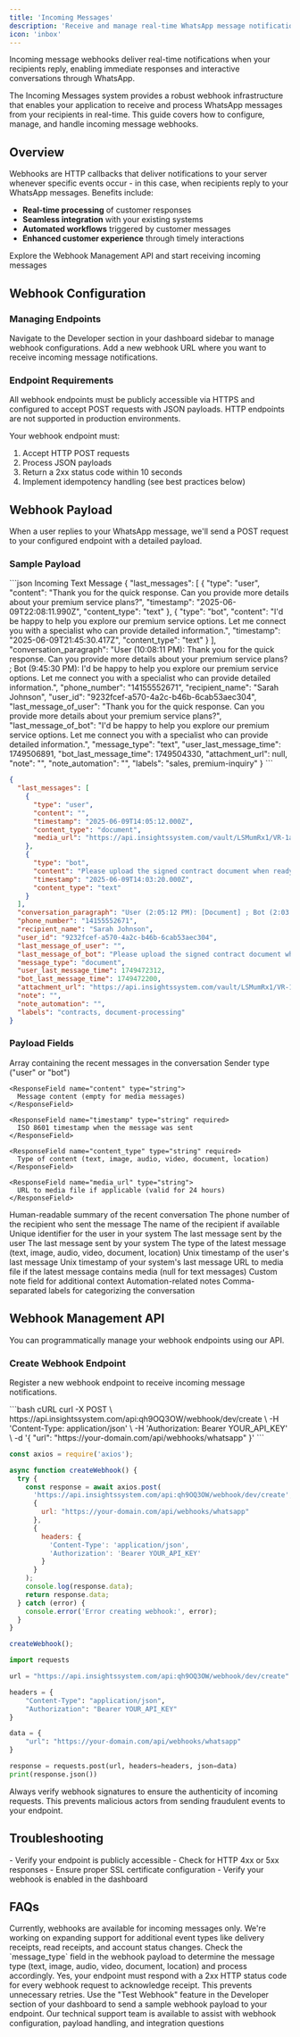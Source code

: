 ```yaml
---
title: 'Incoming Messages'
description: 'Receive and manage real-time WhatsApp message notifications via webhooks'
icon: 'inbox'
---
```


<Tip>
Incoming message webhooks deliver real-time notifications when your recipients reply, enabling immediate responses and interactive conversations through WhatsApp.
</Tip>

The Incoming Messages system provides a robust webhook infrastructure that enables your application to receive and process WhatsApp messages from your recipients in real-time. This guide covers how to configure, manage, and handle incoming message webhooks.

## Overview

Webhooks are HTTP callbacks that deliver notifications to your server whenever specific events occur - in this case, when recipients reply to your WhatsApp messages. Benefits include:

- **Real-time processing** of customer responses
- **Seamless integration** with your existing systems
- **Automated workflows** triggered by customer messages
- **Enhanced customer experience** through timely interactions

<Card title="Try it in the API Reference" icon="arrow-right" href="https://docs.whatsable.app/api-reference/notifier-system/webhooks/manage-webhooks">
  Explore the Webhook Management API and start receiving incoming messages
</Card>

## Webhook Configuration

### Managing Endpoints

<Steps>
  <Step title="Access Webhook Settings">
    Navigate to the Developer section in your dashboard sidebar to manage webhook configurations.
  </Step>
  <Step title="Configure Endpoint">
    Add a new webhook URL where you want to receive incoming message notifications.
  </Step>
</Steps>

### Endpoint Requirements

<Warning>
All webhook endpoints must be publicly accessible via HTTPS and configured to accept POST requests with JSON payloads. HTTP endpoints are not supported in production environments.
</Warning>

Your webhook endpoint must:

1. Accept HTTP POST requests
2. Process JSON payloads
3. Return a 2xx status code within 10 seconds
4. Implement idempotency handling (see best practices below)

## Webhook Payload

When a user replies to your WhatsApp message, we'll send a POST request to your configured endpoint with a detailed payload.

### Sample Payload

<CodeGroup>
```json Incoming Text Message
{
  "last_messages": [
    {
      "type": "user",
      "content": "Thank you for the quick response. Can you provide more details about your premium service plans?",
      "timestamp": "2025-06-09T22:08:11.990Z",
      "content_type": "text"
    },
    {
      "type": "bot",
      "content": "I'd be happy to help you explore our premium service options. Let me connect you with a specialist who can provide detailed information.",
      "timestamp": "2025-06-09T21:45:30.417Z",
      "content_type": "text"
    }
  ],
  "conversation_paragraph": "User (10:08:11 PM): Thank you for the quick response. Can you provide more details about your premium service plans? ; Bot (9:45:30 PM): I'd be happy to help you explore our premium service options. Let me connect you with a specialist who can provide detailed information.",
  "phone_number": "14155552671",
  "recipient_name": "Sarah Johnson",
  "user_id": "9232fcef-a570-4a2c-b46b-6cab53aec304",
  "last_message_of_user": "Thank you for the quick response. Can you provide more details about your premium service plans?",
  "last_message_of_bot": "I'd be happy to help you explore our premium service options. Let me connect you with a specialist who can provide detailed information.",
  "message_type": "text",
  "user_last_message_time": 1749506891,
  "bot_last_message_time": 1749504330,
  "attachment_url": null,
  "note": "",
  "note_automation": "",
  "labels": "sales, premium-inquiry"
}
```

```json Incoming Media Message
{
  "last_messages": [
    {
      "type": "user",
      "content": "",
      "timestamp": "2025-06-09T14:05:12.000Z",
      "content_type": "document",
      "media_url": "https://api.insightssystem.com/vault/LSMumRx1/VR-1aHOci6nP28eHWHJH7JauJkc/Ew7R9w../contract_proposal_v2.pdf"
    },
    {
      "type": "bot",
      "content": "Please upload the signed contract document when ready, and I'll process it immediately.",
      "timestamp": "2025-06-09T14:03:20.000Z",
      "content_type": "text"
    }
  ],
  "conversation_paragraph": "User (2:05:12 PM): [Document] ; Bot (2:03:20 PM): Please upload the signed contract document when ready, and I'll process it immediately.",
  "phone_number": "14155552671",
  "recipient_name": "Sarah Johnson",
  "user_id": "9232fcef-a570-4a2c-b46b-6cab53aec304",
  "last_message_of_user": "",
  "last_message_of_bot": "Please upload the signed contract document when ready, and I'll process it immediately.",
  "message_type": "document",
  "user_last_message_time": 1749472312,
  "bot_last_message_time": 1749472200,
  "attachment_url": "https://api.insightssystem.com/vault/LSMumRx1/VR-1aHOci6nP28eHWHJH7JauJkc/Ew7R9w../contract_proposal_v2.pdf",
  "note": "",
  "note_automation": "",
  "labels": "contracts, document-processing"
}
```
</CodeGroup>

### Payload Fields

<ResponseField name="last_messages" type="array" required>
  Array containing the recent messages in the conversation
  <Expandable title="last_messages array">
    <ResponseField name="type" type="string" required>
      Sender type ("user" or "bot")
    </ResponseField>

    <ResponseField name="content" type="string">
      Message content (empty for media messages)
    </ResponseField>

    <ResponseField name="timestamp" type="string" required>
      ISO 8601 timestamp when the message was sent
    </ResponseField>

    <ResponseField name="content_type" type="string" required>
      Type of content (text, image, audio, video, document, location)
    </ResponseField>

    <ResponseField name="media_url" type="string">
      URL to media file if applicable (valid for 24 hours)
    </ResponseField>
  </Expandable>
</ResponseField>

<ResponseField name="conversation_paragraph" type="string" required>
  Human-readable summary of the recent conversation
</ResponseField>

<ResponseField name="phone_number" type="string" required>
  The phone number of the recipient who sent the message
</ResponseField>

<ResponseField name="recipient_name" type="string">
  The name of the recipient if available
</ResponseField>

<ResponseField name="user_id" type="string" required>
  Unique identifier for the user in your system
</ResponseField>

<ResponseField name="last_message_of_user" type="string">
  The last message sent by the user
</ResponseField>

<ResponseField name="last_message_of_bot" type="string">
  The last message sent by your system
</ResponseField>

<ResponseField name="message_type" type="string" required>
  The type of the latest message (text, image, audio, video, document, location)
</ResponseField>

<ResponseField name="user_last_message_time" type="integer" required>
  Unix timestamp of the user's last message
</ResponseField>

<ResponseField name="bot_last_message_time" type="integer" required>
  Unix timestamp of your system's last message
</ResponseField>

<ResponseField name="attachment_url" type="string">
  URL to media file if the latest message contains media (null for text messages)
</ResponseField>

<ResponseField name="note" type="string">
  Custom note field for additional context
</ResponseField>

<ResponseField name="note_automation" type="string">
  Automation-related notes
</ResponseField>

<ResponseField name="labels" type="string">
  Comma-separated labels for categorizing the conversation
</ResponseField>

## Webhook Management API

You can programmatically manage your webhook endpoints using our API.

### Create Webhook Endpoint

Register a new webhook endpoint to receive incoming message notifications.

<CodeGroup>
```bash cURL
curl -X POST \
  https://api.insightssystem.com/api:qh9OQ3OW/webhook/dev/create \
  -H 'Content-Type: application/json' \
  -H 'Authorization: Bearer YOUR_API_KEY' \
  -d '{
    "url": "https://your-domain.com/api/webhooks/whatsapp"
  }'
```

```javascript Node.js
const axios = require('axios');

async function createWebhook() {
  try {
    const response = await axios.post(
      'https://api.insightssystem.com/api:qh9OQ3OW/webhook/dev/create',
      {
        url: "https://your-domain.com/api/webhooks/whatsapp"
      },
      {
        headers: {
          'Content-Type': 'application/json',
          'Authorization': 'Bearer YOUR_API_KEY'
        }
      }
    );
    console.log(response.data);
    return response.data;
  } catch (error) {
    console.error('Error creating webhook:', error);
  }
}

createWebhook();
```

```python Python
import requests

url = "https://api.insightssystem.com/api:qh9OQ3OW/webhook/dev/create"

headers = {
    "Content-Type": "application/json",
    "Authorization": "Bearer YOUR_API_KEY"
}

data = {
    "url": "https://your-domain.com/api/webhooks/whatsapp"
}

response = requests.post(url, headers=headers, json=data)
print(response.json())
```
</CodeGroup>

<Warning>
Always verify webhook signatures to ensure the authenticity of incoming requests. This prevents malicious actors from sending fraudulent events to your endpoint.
</Warning>

## Troubleshooting

<AccordionGroup>
  <Accordion title="Webhook Not Receiving Events" defaultOpen={true}>
    - Verify your endpoint is publicly accessible
    - Check for HTTP 4xx or 5xx responses
    - Ensure proper SSL certificate configuration
    - Verify your webhook is enabled in the dashboard
  </Accordion>
</AccordionGroup>

## FAQs

<AccordionGroup>
  <Accordion title="Can I receive notifications for all WhatsApp account events?">
    Currently, webhooks are available for incoming messages only. We're working on expanding support for additional event types like delivery receipts, read receipts, and account status changes.
  </Accordion>
  <Accordion title="How do I handle different message types?">
    Check the `message_type` field in the webhook payload to determine the message type (text, image, audio, video, document, location) and process accordingly.
  </Accordion>
  <Accordion title="Do I need to respond to every webhook request?">
    Yes, your endpoint must respond with a 2xx HTTP status code for every webhook request to acknowledge receipt. This prevents unnecessary retries.
  </Accordion>
  <Accordion title="How can I test webhook delivery?">
    Use the "Test Webhook" feature in the Developer section of your dashboard to send a sample webhook payload to your endpoint.
  </Accordion>
</AccordionGroup>

<Card title="Need assistance?" icon="headset" href="mailto:support@whatsable.app">
  Our technical support team is available to assist with webhook configuration, payload handling, and integration questions
</Card>